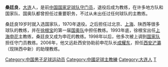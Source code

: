 '''桑廷良'''{{BD|1941年||||S}}，[[大连|大连]]人，是前[[中国国家足球队|中国国家足球队]][[守门员|守门员]]，退役后成为教练，在许多地方队和国家队、国奥队都曾担任过重要职务，不过从未出任过任何球队的主教练。

桑廷良19岁时就入选国家队，1970年退役。之后担任过北京、[[上海足球队|上海]]、陕西等很多球队的教练，并在[[徐根宝|徐根宝]]的第一届[[中国国奥队|国奥队]]中担任教练。1993年底，徐根宝出任[[上海申花|上海申花]]主教练，桑廷良又成为申花的教练。1998年以后，他多次被上调到[[中国国家足球队|国家队]]担任守门员教练。2006年，他又远赴西安协助前申花队长[[成耀东|成耀东]]，担任[[西安浐灞|西安浐灞]]（现陕西中新）的助理教练。

{{上海申花1995年}}
{{DEFAULTSORT:SANG Tingliang}}
[[Category:中国男子足球运动员|Category:中国男子足球运动员]]
[[Category:中國足球主教練|Category:中國足球主教練]]
[[Category:大连人|Category:大连人]]
[[Category:桑姓|T]]